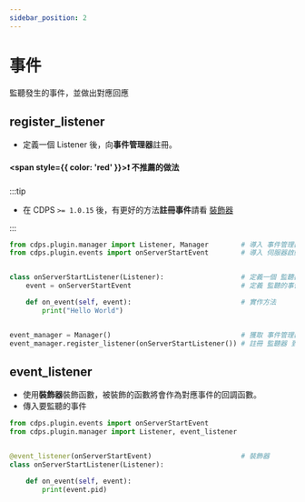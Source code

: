 ```yaml
---
sidebar_position: 2
---
```


# 事件

監聽發生的事件，並做出對應回應

## register_listener

- 定義一個 Listener 後，向**事件管理器**註冊。

#### <span style={{ color: 'red' }}>❗ 不推薦的做法</span>

:::tip

- 在 CDPS `>= 1.0.15` 後，有更好的方法**註冊事件**請看 [裝飾器](#event_listener)

:::

```py
from cdps.plugin.manager import Listener, Manager        # 導入 事件管理器 及 Listener(抽象)
from cdps.plugin.events import onServerStartEvent        # 導入 伺服器啟動 事件


class onServerStartListener(Listener):                   # 定義一個 監聽器
    event = onServerStartEvent                           # 定義 監聽的事件

    def on_event(self, event):                           # 實作方法
        print("Hello World")


event_manager = Manager()                                # 獲取 事件管理器 實例
event_manager.register_listener(onServerStartListener()) # 註冊 監聽器 到 事件管理器
```

## event_listener

- 使用**裝飾器**裝飾函數，被裝飾的函數將會作為對應事件的回調函數。
- 傳入要監聽的事件

```py
from cdps.plugin.events import onServerStartEvent
from cdps.plugin.manager import Listener, event_listener


@event_listener(onServerStartEvent)                      # 裝飾器
class onServerStartListener(Listener):

    def on_event(self, event):
        print(event.pid)
```
